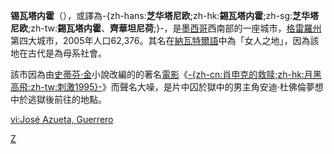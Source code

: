 {{noteTA
|T=zh-hans:锡瓦塔内霍;zh-hk:斯華坦尼奧;zh-sg:锡瓦塔内霍;zh-tw:芝華塔尼歐;
|1=zh-hans:锡瓦塔内霍;zh-hk:斯華坦尼奧;zh-sg:锡瓦塔内霍;zh-tw:芝華塔尼歐;
}}
{{Infobox City
|name=锡瓦塔内霍
|official_name={{lang|es|Zihuatanejo}}
|image_skyline=Ocaso bahia de Zihuatanejo.JPG
|image_caption =锡瓦塔内霍灣
|image_map= 
|map_caption=|subdivision_type=国家
|subdivision_name= {{MEX}}
|subdivision_type1 = [[墨西哥行政区划|州]]
|subdivision_name1 = [[格雷羅州|格雷羅州]]
|leader_title=市长
|leader_name =<span style="font-size:smaller;">{{lang|es|Martín Orozco Sandoval}}</span>
|established_title      = 成立
|established_date=  1523年
|area_total=
|population_as_of =2005年
|population_total =62,376 
|timezone= [[墨西哥时间|墨西哥时间]]
|utc_offset             = -6
|elevation_m= 20
|website = [http://www.ixtapa-zihuatanejo.gob.mx/]
}}
'''锡瓦塔内霍'''（{{lang-es|Zihuatanejo}}），或譯為-{zh-hans:'''芝华塔尼欧''';zh-hk:'''錫瓦塔内霍''';zh-sg:'''芝华塔尼欧''';zh-tw:'''錫瓦塔内霍'''、'''齊華坦尼荷''';}-，是[[墨西哥|墨西哥]]西南部的一座城市，[[格雷羅州|格雷羅州]]第四大城市，2005年人口62,376。其名在[[納瓦特爾語|納瓦特爾語]]中為「女人之地」，因為該地在古代是為母系社會。

該市因為由[[史蒂芬·金|史蒂芬·金]]小說改編的的著名[[電影|電影]]《[[刺激1995|-{zh-cn:肖申克的救赎;zh-hk:月黑高飛;zh-tw:刺激1995}-]]》而聲名大噪，是片中囚於獄中的男主角安迪·杜佛倫夢想中於逃獄後前往的地點。

{{commonscat}}
{{coord|display=title}}
{{Authority control}}
{{mexico-geo-stub}}
[[Category:墨西哥城市|Z]]

[[vi:José_Azueta,_Guerrero|vi:José Azueta, Guerrero]]